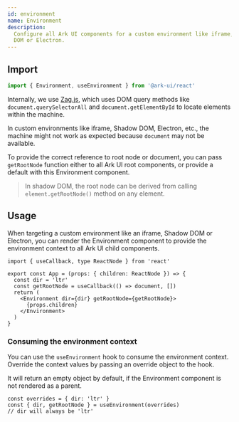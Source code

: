 ```yaml
---
id: environment
name: Environment
description:
  Configure all Ark UI components for a custom environment like iframe, Shadow
  DOM or Electron.
---
```


## Import

```ts
import { Environment, useEnvironment } from '@ark-ui/react'
```

Internally, we use
[Zag.js](https://zagjs.com/overview/composition#custom-window-environment),
which uses DOM query methods like `document.querySelectorAll` and
`document.getElementById` to locate elements within the machine.

In custom environments like iframe, Shadow DOM, Electron, etc., the machine
might not work as expected because `document` may not be available.

To provide the correct reference to root node or document, you can pass
`getRootNode` function either to all Ark UI root components, or provide a
default with this Environment component.

> In shadow DOM, the root node can be derived from calling
> `element.getRootNode()` method on any element.

## Usage

When targeting a custom environment like an iframe, Shadow DOM or Electron, you
can render the Environment component to provide the environment context to all
Ark UI child components.

```tsx
import { useCallback, type ReactNode } from 'react'

export const App = (props: { children: ReactNode }) => {
  const dir = 'ltr'
  const getRootNode = useCallback(() => document, [])
  return (
    <Environment dir={dir} getRootNode={getRootNode}>
      {props.children}
    </Environment>
  )
}
```

### Consuming the environment context

You can use the `useEnvironment` hook to consume the environment context.
Override the context values by passing an override object to the hook.

It will return an empty object by default, if the Environment component is not
rendered as a parent.

```tsx
const overrides = { dir: 'ltr' }
const { dir, getRootNode } = useEnvironment(overrides)
// dir will always be 'ltr'
```
